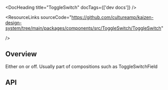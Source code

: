 
<Meta of={ToggleSwitchStories} />

<DocHeading title="ToggleSwitch" docTags={['dev docs']} />

<ResourceLinks
  sourceCode="https://github.com/cultureamp/kaizen-design-system/tree/main/packages/components/src/ToggleSwitch/ToggleSwitch"

/>

<KAIOInstallation exportNames="ToggleSwitch" />

## Overview

Either on or off. Usually part of compositions such as <LinkTo pageId="components-toggleswitchfield">ToggleSwitchField</LinkTo>

<Canvas of={ToggleSwitchStories.Playground} />
<Controls of={ToggleSwitchStories.Playground} />

## API

<DocsStory of={ToggleSwitchStories.Reversed} />
